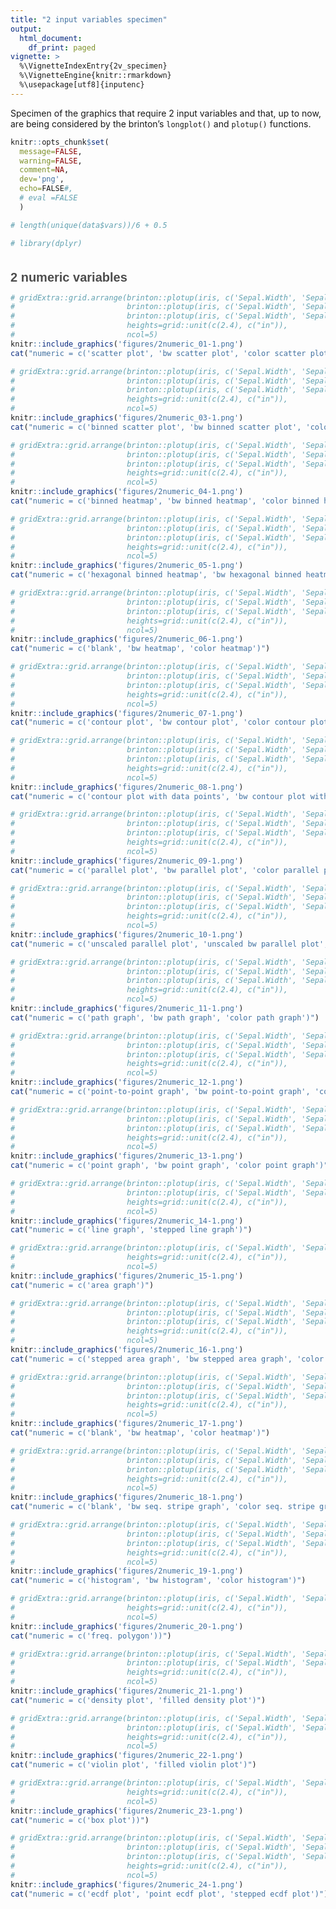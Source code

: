 ```yaml
---
title: "2 input variables specimen"
output:
  html_document:
    df_print: paged
vignette: >
  %\VignetteIndexEntry{2v_specimen}
  %\VignetteEngine{knitr::rmarkdown}
  %\usepackage[utf8]{inputenc}
---
```


<style>
  .main-container {
  max-width: 1200px !important;
  }
  h1.title {
  font-family: Helvetica, Arial, sans-serif;
  font-size: 20px;
  color: #4d4d4d;
  margin-top: 100px;
  }
  h1 {
  font-family: Helvetica, Arial, sans-serif;
  font-size: 20px;
  color: 4d4d4d;
  margin-top: 35px;
  }
  h2 {
  font-family: Helvetica, Arial, sans-serif;
  font-size: 16px;
  color: #4d4d4d;
  margin-top: 25px;
  font-weight: bold;
  }
  h3 {
  font-family: Helvetica, Arial, sans-serif;
  font-size: 14px;
  color: #4d4d4d;
  margin-top: 15px;
  font-weight: bold;
  }
  h4 {
  font-family: Helvetica, Arial, sans-serif;
  font-size: 14px;
  color: #4d4d4d;
  margin-top: 10px;
  font-style: oblique;
  }
  h4.author {
  font-family: Helvetica, Arial, sans-serif;
  font-size: 10pt;
  margin-top: 0px;
  }
  h4.date {
  font-family: Helvetica, Arial, sans-serif;
  font-size: 10pt;
  margin-top: 0px;
  }
</style>

Specimen of the graphics that require 2 input variables and that, up to now, are being considered by the brinton's `longplot()` and `plotup()` functions.

```r
knitr::opts_chunk$set(
  message=FALSE, 
  warning=FALSE, 
  comment=NA, 
  dev='png', 
  echo=FALSE#, 
  # eval =FALSE
  )

# length(unique(data$vars))/6 + 0.5
```

```r
# library(dplyr)
```

# 2 numeric variables

```r
# gridExtra::grid.arrange(brinton::plotup(iris, c('Sepal.Width', 'Sepal.Length'), 'scatter plot', output = 'plots pane'),
#                         brinton::plotup(iris, c('Sepal.Width', 'Sepal.Length'), 'bw scatter plot', output = 'plots pane'),
#                         brinton::plotup(iris, c('Sepal.Width', 'Sepal.Length'), 'color scatter plot', output = 'plots pane'),
#                         heights=grid::unit(c(2.4), c("in")),
#                         ncol=5)
knitr::include_graphics('figures/2numeric_01-1.png')
cat("numeric = c('scatter plot', 'bw scatter plot', 'color scatter plot')")
```

```r
# gridExtra::grid.arrange(brinton::plotup(iris, c('Sepal.Width', 'Sepal.Length'), 'binned scatter plot', output = 'plots pane'),
#                         brinton::plotup(iris, c('Sepal.Width', 'Sepal.Length'), 'bw binned scatter plot', output = 'plots pane'),
#                         brinton::plotup(iris, c('Sepal.Width', 'Sepal.Length'), 'color binned scatter plot', output = 'plots pane'),
#                         heights=grid::unit(c(2.4), c("in")),
#                         ncol=5)
knitr::include_graphics('figures/2numeric_03-1.png')
cat("numeric = c('binned scatter plot', 'bw binned scatter plot', 'color binned scatter plot')")
```

```r
# gridExtra::grid.arrange(brinton::plotup(iris, c('Sepal.Width', 'Sepal.Length'), 'binned heatmap', output = 'plots pane'),
#                         brinton::plotup(iris, c('Sepal.Width', 'Sepal.Length'), 'bw binned heatmap', output = 'plots pane'),
#                         brinton::plotup(iris, c('Sepal.Width', 'Sepal.Length'), 'color binned heatmap', output = 'plots pane'),
#                         heights=grid::unit(c(2.4), c("in")),
#                         ncol=5)
knitr::include_graphics('figures/2numeric_04-1.png')
cat("numeric = c('binned heatmap', 'bw binned heatmap', 'color binned heatmap')")
```

```r
# gridExtra::grid.arrange(brinton::plotup(iris, c('Sepal.Width', 'Sepal.Length'), 'hexagonal binned heatmap', output = 'plots pane'),
#                         brinton::plotup(iris, c('Sepal.Width', 'Sepal.Length'), 'bw hexagonal binned heatmap', output = 'plots pane'),
#                         brinton::plotup(iris, c('Sepal.Width', 'Sepal.Length'), 'color hexagonal binned heatmap', output = 'plots pane'),
#                         heights=grid::unit(c(2.4), c("in")),
#                         ncol=5)
knitr::include_graphics('figures/2numeric_05-1.png')
cat("numeric = c('hexagonal binned heatmap', 'bw hexagonal binned heatmap', 'color hexagonal binned heatmap')")
```

```r
# gridExtra::grid.arrange(brinton::plotup(iris, c('Sepal.Width', 'Sepal.Length'), 'blank', output = 'plots pane'),
#                         brinton::plotup(iris, c('Sepal.Width', 'Sepal.Length'), 'bw heatmap', output = 'plots pane'),
#                         brinton::plotup(iris, c('Sepal.Width', 'Sepal.Length'), 'color heatmap', output = 'plots pane'),
#                         heights=grid::unit(c(2.4), c("in")),
#                         ncol=5)
knitr::include_graphics('figures/2numeric_06-1.png')
cat("numeric = c('blank', 'bw heatmap', 'color heatmap')")
```

```r
# gridExtra::grid.arrange(brinton::plotup(iris, c('Sepal.Width', 'Sepal.Length'), 'contour plot', output = 'plots pane'),
#                         brinton::plotup(iris, c('Sepal.Width', 'Sepal.Length'), 'bw contour plot', output = 'plots pane'),
#                         brinton::plotup(iris, c('Sepal.Width', 'Sepal.Length'), 'color contour plot', output = 'plots pane'),
#                         heights=grid::unit(c(2.4), c("in")),
#                         ncol=5)
knitr::include_graphics('figures/2numeric_07-1.png')
cat("numeric = c('contour plot', 'bw contour plot', 'color contour plot')")
```

```r
# gridExtra::grid.arrange(brinton::plotup(iris, c('Sepal.Width', 'Sepal.Length'), 'contour plot with data points', output = 'plots pane'),
#                         brinton::plotup(iris, c('Sepal.Width', 'Sepal.Length'), 'bw contour plot with data points', output = 'plots pane'),
#                         brinton::plotup(iris, c('Sepal.Width', 'Sepal.Length'), 'color contour plot with data points', output = 'plots pane'),
#                         heights=grid::unit(c(2.4), c("in")),
#                         ncol=5)
knitr::include_graphics('figures/2numeric_08-1.png')
cat("numeric = c('contour plot with data points', 'bw contour plot with data points', 'color contour plot with data points')")
```

```r
# gridExtra::grid.arrange(brinton::plotup(iris, c('Sepal.Width', 'Sepal.Length'), 'parallel plot', output = 'plots pane'),
#                         brinton::plotup(iris, c('Sepal.Width', 'Sepal.Length'), 'bw parallel plot', output = 'plots pane'),
#                         brinton::plotup(iris, c('Sepal.Width', 'Sepal.Length'), 'color parallel plot', output = 'plots pane'),
#                         heights=grid::unit(c(2.4), c("in")),
#                         ncol=5)
knitr::include_graphics('figures/2numeric_09-1.png')
cat("numeric = c('parallel plot', 'bw parallel plot', 'color parallel plot')")
```

```r
# gridExtra::grid.arrange(brinton::plotup(iris, c('Sepal.Width', 'Sepal.Length'), 'unscaled parallel plot', output = 'plots pane'),
#                         brinton::plotup(iris, c('Sepal.Width', 'Sepal.Length'), 'unscaled bw parallel plot', output = 'plots pane'),
#                         brinton::plotup(iris, c('Sepal.Width', 'Sepal.Length'), 'unscaled color parallel plot', output = 'plots pane'),
#                         heights=grid::unit(c(2.4), c("in")),
#                         ncol=5)
knitr::include_graphics('figures/2numeric_10-1.png')
cat("numeric = c('unscaled parallel plot', 'unscaled bw parallel plot', 'unscaled color parallel plot')")
```

```r
# gridExtra::grid.arrange(brinton::plotup(iris, c('Sepal.Width', 'Sepal.Length'), 'path graph', output = 'plots pane'),
#                         brinton::plotup(iris, c('Sepal.Width', 'Sepal.Length'), 'bw path graph', output = 'plots pane'),
#                         brinton::plotup(iris, c('Sepal.Width', 'Sepal.Length'), 'color path graph', output = 'plots pane'),
#                         heights=grid::unit(c(2.4), c("in")),
#                         ncol=5)
knitr::include_graphics('figures/2numeric_11-1.png')
cat("numeric = c('path graph', 'bw path graph', 'color path graph')")
```

```r
# gridExtra::grid.arrange(brinton::plotup(iris, c('Sepal.Width', 'Sepal.Length'), 'point-to-point graph', output = 'plots pane'),
#                         brinton::plotup(iris, c('Sepal.Width', 'Sepal.Length'), 'bw point-to-point graph', output = 'plots pane'),
#                         brinton::plotup(iris, c('Sepal.Width', 'Sepal.Length'), 'color point-to-point graph', output = 'plots pane'),
#                         heights=grid::unit(c(2.4), c("in")),
#                         ncol=5)
knitr::include_graphics('figures/2numeric_12-1.png')
cat("numeric = c('point-to-point graph', 'bw point-to-point graph', 'color point-to-point graph')")
```

```r
# gridExtra::grid.arrange(brinton::plotup(iris, c('Sepal.Width', 'Sepal.Length'), 'point graph', output = 'plots pane'),
#                         brinton::plotup(iris, c('Sepal.Width', 'Sepal.Length'), 'bw point graph', output = 'plots pane'),
#                         brinton::plotup(iris, c('Sepal.Width', 'Sepal.Length'), 'color point graph', output = 'plots pane'),
#                         heights=grid::unit(c(2.4), c("in")),
#                         ncol=5)
knitr::include_graphics('figures/2numeric_13-1.png')
cat("numeric = c('point graph', 'bw point graph', 'color point graph')")
```

```r
# gridExtra::grid.arrange(brinton::plotup(iris, c('Sepal.Width', 'Sepal.Length'), 'line graph', output = 'plots pane'),
#                         brinton::plotup(iris, c('Sepal.Width', 'Sepal.Length'), 'stepped line graph', output = 'plots pane'),
#                         heights=grid::unit(c(2.4), c("in")),
#                         ncol=5)
knitr::include_graphics('figures/2numeric_14-1.png')
cat("numeric = c('line graph', 'stepped line graph')")
```

```r
# gridExtra::grid.arrange(brinton::plotup(iris, c('Sepal.Width', 'Sepal.Length'), 'area graph', output = 'plots pane'),
#                         heights=grid::unit(c(2.4), c("in")),
#                         ncol=5)
knitr::include_graphics('figures/2numeric_15-1.png')
cat("numeric = c('area graph')")
```

```r
# gridExtra::grid.arrange(brinton::plotup(iris, c('Sepal.Width', 'Sepal.Length'), 'stepped area graph', output = 'plots pane'),
#                         brinton::plotup(iris, c('Sepal.Width', 'Sepal.Length'), 'bw stepped area graph', output = 'plots pane'),
#                         brinton::plotup(iris, c('Sepal.Width', 'Sepal.Length'), 'color stepped area graph', output = 'plots pane'),
#                         heights=grid::unit(c(2.4), c("in")),
#                         ncol=5)
knitr::include_graphics('figures/2numeric_16-1.png')
cat("numeric = c('stepped area graph', 'bw stepped area graph', 'color stepped area graph')")
```

```r
# gridExtra::grid.arrange(brinton::plotup(iris, c('Sepal.Width', 'Sepal.Length'), 'blank', output = 'plots pane'),
#                         brinton::plotup(iris, c('Sepal.Width', 'Sepal.Length'), 'bw heatmap', output = 'plots pane'),
#                         brinton::plotup(iris, c('Sepal.Width', 'Sepal.Length'), 'color heatmap', output = 'plots pane'),
#                         heights=grid::unit(c(2.4), c("in")),
#                         ncol=5)
knitr::include_graphics('figures/2numeric_17-1.png')
cat("numeric = c('blank', 'bw heatmap', 'color heatmap')")
```

```r
# gridExtra::grid.arrange(brinton::plotup(iris, c('Sepal.Width', 'Sepal.Length'), 'blank', output = 'plots pane'),
#                         brinton::plotup(iris, c('Sepal.Width', 'Sepal.Length'), 'bw seq. stripe graph', output = 'plots pane'),
#                         brinton::plotup(iris, c('Sepal.Width', 'Sepal.Length'), 'color seq. stripe graph', output = 'plots pane'),
#                         heights=grid::unit(c(2.4), c("in")),
#                         ncol=5)
knitr::include_graphics('figures/2numeric_18-1.png')
cat("numeric = c('blank', 'bw seq. stripe graph', 'color seq. stripe graph')")
```

```r
# gridExtra::grid.arrange(brinton::plotup(iris, c('Sepal.Width', 'Sepal.Length'), 'histogram', output = 'plots pane'),
#                         brinton::plotup(iris, c('Sepal.Width', 'Sepal.Length'), 'bw histogram', output = 'plots pane'),
#                         brinton::plotup(iris, c('Sepal.Width', 'Sepal.Length'), 'color histogram', output = 'plots pane'),
#                         heights=grid::unit(c(2.4), c("in")),
#                         ncol=5)
knitr::include_graphics('figures/2numeric_19-1.png')
cat("numeric = c('histogram', 'bw histogram', 'color histogram')")
```

```r
# gridExtra::grid.arrange(brinton::plotup(iris, c('Sepal.Width', 'Sepal.Length'), 'freq. polygon', output = 'plots pane'),
#                         heights=grid::unit(c(2.4), c("in")),
#                         ncol=5)
knitr::include_graphics('figures/2numeric_20-1.png')
cat("numeric = c('freq. polygon'))")
```

```r
# gridExtra::grid.arrange(brinton::plotup(iris, c('Sepal.Width', 'Sepal.Length'), 'density plot', output = 'plots pane'),
#                         brinton::plotup(iris, c('Sepal.Width', 'Sepal.Length'), 'filled density plot', output = 'plots pane'),
#                         heights=grid::unit(c(2.4), c("in")),
#                         ncol=5)
knitr::include_graphics('figures/2numeric_21-1.png')
cat("numeric = c('density plot', 'filled density plot')")
```

```r
# gridExtra::grid.arrange(brinton::plotup(iris, c('Sepal.Width', 'Sepal.Length'), 'violin plot', output = 'plots pane'),
#                         brinton::plotup(iris, c('Sepal.Width', 'Sepal.Length'), 'filled violin plot', output = 'plots pane'),
#                         heights=grid::unit(c(2.4), c("in")),
#                         ncol=5)
knitr::include_graphics('figures/2numeric_22-1.png')
cat("numeric = c('violin plot', 'filled violin plot')")
```

```r
# gridExtra::grid.arrange(brinton::plotup(iris, c('Sepal.Width', 'Sepal.Length'), 'box plot', output = 'plots pane'),
#                         heights=grid::unit(c(2.4), c("in")),
#                         ncol=5)
knitr::include_graphics('figures/2numeric_23-1.png')
cat("numeric = c('box plot'))")
```

```r
# gridExtra::grid.arrange(brinton::plotup(iris, c('Sepal.Width', 'Sepal.Length'), 'ecdf plot', output = 'plots pane'),
#                         brinton::plotup(iris, c('Sepal.Width', 'Sepal.Length'), 'point ecdf plot', output = 'plots pane'),
#                         brinton::plotup(iris, c('Sepal.Width', 'Sepal.Length'), 'stepped ecdf plot', output = 'plots pane'),
#                         heights=grid::unit(c(2.4), c("in")),
#                         ncol=5)
knitr::include_graphics('figures/2numeric_24-1.png')
cat("numeric = c('ecdf plot', 'point ecdf plot', 'stepped ecdf plot')")
```
